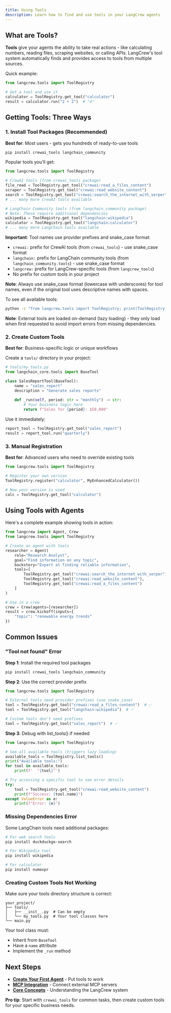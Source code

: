 ```yaml
---
title: Using Tools
description: Learn how to find and use tools in your LangCrew agents
---
```


## What are Tools?

**Tools** give your agents the ability to take real actions - like calculating numbers, reading files, scraping websites, or calling APIs. LangCrew's tool system automatically finds and provides access to tools from multiple sources.

Quick example:
```python
from langcrew.tools import ToolRegistry

# Get a tool and use it
calculator = ToolRegistry.get_tool("calculator")
result = calculator.run("2 + 2")  # "4"
```

## Getting Tools: Three Ways

### 1. Install Tool Packages (Recommended)

**Best for**: Most users - gets you hundreds of ready-to-use tools

```bash
pip install crewai_tools langchain_community
```

Popular tools you'll get:
```python
from langcrew.tools import ToolRegistry

# CrewAI tools (from crewai_tools package)
file_read = ToolRegistry.get_tool("crewai:read_a_files_content")
scraper = ToolRegistry.get_tool("crewai:read_website_content")
search = ToolRegistry.get_tool("crewai:search_the_internet_with_serper")
# ... many more CrewAI tools available

# LangChain Community tools (from langchain_community package)
# Note: These require additional dependencies
wikipedia = ToolRegistry.get_tool("langchain:wikipedia")
calculator = ToolRegistry.get_tool("langchain:calculator")
# ... many more LangChain tools available
```

**Important**: Tool names use provider prefixes and snake_case format:
- `crewai:` prefix for CrewAI tools (from `crewai_tools`) - use snake_case format
- `langchain:` prefix for LangChain community tools (from `langchain_community.tools`) - use snake_case format
- `langcrew:` prefix for LangCrew-specific tools (from `langcrew_tools`)
- No prefix for custom tools in your project

**Note**: Always use snake_case format (lowercase with underscores) for tool names, even if the original tool uses descriptive names with spaces.

To see all available tools:
```bash
python -c "from langcrew.tools import ToolRegistry; print(ToolRegistry.list_tools())"
```

**Note**: External tools are loaded on-demand (lazy loading) - they only load when first requested to avoid import errors from missing dependencies.

### 2. Create Custom Tools

**Best for**: Business-specific logic or unique workflows

Create a `tools/` directory in your project:
```python
# tools/my_tools.py
from langchain_core.tools import BaseTool

class SalesReportTool(BaseTool):
    name = "sales_report"
    description = "Generate sales reports"
    
    def _run(self, period: str = "monthly") -> str:
        # Your business logic here
        return f"Sales for {period}: $50,000"
```

Use it immediately:
```python
report_tool = ToolRegistry.get_tool("sales_report")
result = report_tool.run("quarterly")
```

### 3. Manual Registration

**Best for**: Advanced users who need to override existing tools

```python
from langcrew.tools import ToolRegistry

# Register your own version
ToolRegistry.register("calculator", MyEnhancedCalculator())

# Now your version is used
calc = ToolRegistry.get_tool("calculator")
```

## Using Tools with Agents

Here's a complete example showing tools in action:

```python
from langcrew import Agent, Crew
from langcrew.tools import ToolRegistry

# Create an agent with tools
researcher = Agent(
    role="Research Analyst", 
    goal="Find information on any topic",
    backstory="Expert at finding reliable information",
    tools=[
        ToolRegistry.get_tool("crewai:search_the_internet_with_serper"),
        ToolRegistry.get_tool("crewai:read_website_content"),
        ToolRegistry.get_tool("crewai:read_a_files_content")
    ]
)

# Use in a crew
crew = Crew(agents=[researcher])
result = crew.kickoff(inputs={
    "topic": "renewable energy trends"
})
```

## Common Issues

### "Tool not found" Error

**Step 1**: Install the required tool packages
```bash
pip install crewai_tools langchain_community
```

**Step 2**: Use the correct provider prefix
```python
from langcrew.tools import ToolRegistry

# External tools need provider prefixes (use snake_case)
tool = ToolRegistry.get_tool("crewai:read_a_files_content")  # ✅
tool = ToolRegistry.get_tool("langchain:wikipedia")  # ✅

# Custom tools don't need prefixes  
tool = ToolRegistry.get_tool("sales_report")  # ✅
```

**Step 3**: Debug with list_tools() if needed
```python
from langcrew.tools import ToolRegistry

# See all available tools (triggers lazy loading)
available_tools = ToolRegistry.list_tools()
print("Available tools:")
for tool in available_tools:
    print(f'  "{tool}"')

# Try accessing a specific tool to see error details
try:
    tool = ToolRegistry.get_tool("crewai:read_website_content")
    print(f"Success: {tool.name}")
except ValueError as e:
    print(f"Error: {e}")
```

### Missing Dependencies Error

Some LangChain tools need additional packages:
```bash
# For web search tools
pip install duckduckgo-search

# For Wikipedia tool  
pip install wikipedia

# For calculator
pip install numexpr
```

### Creating Custom Tools Not Working

Make sure your tools directory structure is correct:
```
your_project/
├── tools/
│   ├── __init__.py  # Can be empty
│   └── my_tools.py  # Your tool classes here
└── main.py
```

Your tool class must:
- Inherit from `BaseTool`
- Have a `name` attribute
- Implement the `_run` method

## Next Steps

- **[Create Your First Agent](/guides/agents/quickstart)** - Put tools to work
- **[MCP Integration](/guides/tools/tool-mcp)** - Connect external MCP servers  
- **[Core Concepts](/concepts/)** - Understanding the LangCrew system

**Pro tip**: Start with `crewai_tools` for common tasks, then create custom tools for your specific business needs.